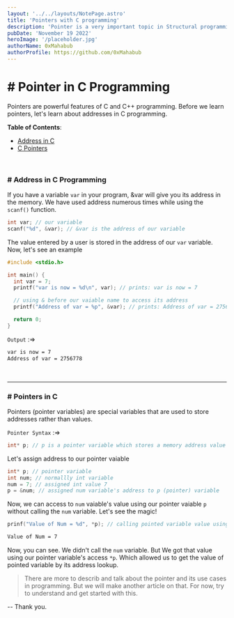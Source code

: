 ```yaml
---
layout: '../../layouts/NotePage.astro'
title: 'Pointers with C programming'
description: 'Pointer is a very important topic in Structural programming. It exists in many programming languages like C, C++, Go, etc.'
pubDate: 'November 19 2022'
heroImage: '/placeholder.jpg'
authorName: 0xMahabub
authorProfile: https://github.com/0xMahabub
---
```


# \# Pointer in C Programming

Pointers are powerful features of C and C++ programming. Before we learn pointers, let's learn about addresses in C programming. <br />

**Table of Contents**: 
- [Address in C](#address)
- [C Pointers](#pointers-in-c)
<br />

<a name="address"></a>
### \# Address in C Programming
If you have a variable `var` in your program, &var will give you its address in the memory. We have used address numerous times while using the `scanf()` function.
```c
int var; // our variable
scanf("%d", &var); // &var is the address of our variable
```
The value entered by a user is stored in the address of our `var` variable. Now, let's see an example

```c
#include <stdio.h>

int main() {
  int var = 7;
  printf("var is now = %d\n", var); // prints: var is now = 7

  // using & before our vaiable name to access its address
  printf("Address of var = %p", &var); // prints: Address of var = 2756778

  return 0;
}
```
`Output` :=>
```bash
var is now = 7
Address of var = 2756778
```
<br />
<hr />

<a name="pointers-in-c"></a>
### \# Pointers in C
Pointers (pointer variables) are special variables that are used to store addresses rather than values.

`Pointer Syntax` :=>
```c
int* p; // p is a pointer variable which stores a memory address value
```
Let's assign address to our pointer vaiable
```c
int* p; // pointer variable
int num; // normallly int variable
num = 7; // assigned int value 7
p = &num; // assigned num variable's address to p (pointer) variable
```
Now, we can access to `num` vaiable's value using our pointer vaiable `p` without calling the `num` variable. Let's see the magic!

```c
prinf("Value of Num = %d", *p); // calling pointed variable value using pointer
```
```bash
Value of Num = 7
```
Now, you can see. We didn't call the `num` variable. But We got that value using our pointer variable's access `*p`. Which allowed us to get the value of pointed variable by its address lookup.

> There are more to describ and talk about the pointer and its use cases in programming. But we will make another article on that. For now, try to understand and get started with this.

-- Thank you.